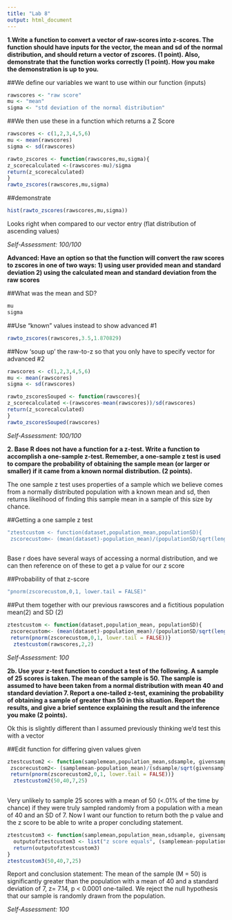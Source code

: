 ```yaml
---
title: "Lab 8"
output: html_document
---
```



**1.Write a function to convert a vector of raw-scores into z-scores. The function should have inputs for the vector, the mean and sd of the normal distribution, and should return a vector of zscores. (1 point). Also, demonstrate that the function works correctly (1 point). How you make the demonstration is up to you.**

##We define our variables we want to use within our function (inputs)
```r
rawscores <- "raw score"
mu <- "mean"
sigma <- "std deviation of the normal distribution"
```
##We then use these in a function which returns a Z Score
```r
rawscores <- c(1,2,3,4,5,6)
mu <- mean(rawscores)
sigma <- sd(rawscores)

rawto_zscores <- function(rawscores,mu,sigma){
z_scorecalculated <-(rawscores-mu)/sigma
return(z_scorecalculated)
}
rawto_zscores(rawscores,mu,sigma)
```
##demonstrate
```r
hist(rawto_zscores(rawscores,mu,sigma))
```

Looks right when compared to our vector entry (flat distribution of ascending values)

*Self-Assessment: 100/100*

**Advanced: Have an option so that the function will convert the raw scores to zscores in one of two ways: 1) using user provided mean and standard deviation 2) using the calculated mean and standard deviation from the raw scores**

##What was the mean and SD?
```r
mu
sigma
```
##Use "known" values instead to show advanced #1
```r
rawto_zscores(rawscores,3.5,1.870829)
```
##Now 'soup up' the raw-to-z so that you only have to specify vector for advanced #2
```r
rawscores <- c(1,2,3,4,5,6)
mu <- mean(rawscores)
sigma <- sd(rawscores)

rawto_zscoresSouped <- function(rawscores){
z_scorecalculated <-(rawscores-mean(rawscores))/sd(rawscores)
return(z_scorecalculated)
}
rawto_zscoresSouped(rawscores)
```

*Self-Assessment: 100/100*

**2. Base R does not have a function for a z-test. Write a function to accomplish a one-sample z-test. Remember, a one-sample z test is used to compare the probability of obtaining the sample mean (or larger or smaller) if it came from a known normal distribution. (2 points).**

The one sample z test uses properties of a sample which we believe comes from a normally distributed population with a known mean and sd, then returns likelihood of finding this sample mean in a sample of this size by chance.

##Getting a one sample z test
```r
"ztestcustom <- function(dataset,population_mean,populationSD){
 zscorecustom<- (mean(dataset)-population_mean)/(populationSD/sqrt(length(dataset)))}"
  
```


Base r does have several ways of accessing a normal distribution, and we can then reference on of these to get a p value for our z score

##Probability of that z-score
```r
"pnorm(zscorecustom,0,1, lower.tail = FALSE)"
```

##Put them together with our previous rawscores and a fictitious population mean(2) and SD (2)

```r
ztestcustom <- function(dataset,population_mean, populationSD){
 zscorecustom<- (mean(dataset)-population_mean)/(populationSD/sqrt(length(dataset)))
 return(pnorm(zscorecustom,0,1, lower.tail = FALSE))}
  ztestcustom(rawscores,2,2)
```

*Self-Assessment: 100*

**2b. Use your z-test function to conduct a test of the following. A sample of 25 scores is taken. The mean of the sample is 50. The sample is assumed to have been taken from a normal distribution with mean 40 and standard deviation 7. Report a one-tailed z-test, examining the probability of obtaining a sample of greater than 50 in this situation. Report the results, and give a brief sentence explaining the result and the inference you make (2 points).**

Ok this is slightly different than I assumed previously thinking we'd test this with a vector

##Edit function for differing given values given
```r
ztestcustom2 <- function(samplemean,population_mean,sdsample, givensamplesize){
 zscorecustom2<- (samplemean-population_mean)/(sdsample/sqrt(givensamplesize))
 return(pnorm(zscorecustom2,0,1, lower.tail = FALSE))}
  ztestcustom2(50,40,7,25)
  
```
Very unlikely to sample 25 scores with a mean of 50 (<.01% of the time by chance) if they were truly sampled randomly from a population with a mean of 40 and an SD of 7. Now I want our function to return both the p value and the z score to be able to write a proper concluding statement.

```r
ztestcustom3 <- function(samplemean,population_mean,sdsample, givensamplesize){
  outputofztestcustom3 <- list("z score equals", (samplemean-population_mean)/(sdsample/sqrt(givensamplesize)),"p value equals", (pnorm((samplemean-population_mean)/(sdsample/sqrt(givensamplesize)),0,1, lower.tail = FALSE)))
  return(outputofztestcustom3) 
}
ztestcustom3(50,40,7,25)
```


Report and conclusion statement:
The mean of the sample (M = 50) is significantly greater than the population with a mean of 40 and a standard deviation of 7, z= 7.14, p < 0.0001 one-tailed. We reject the null hypothesis that our sample is randomly drawn from the population. 

*Self-Assessment: 100*